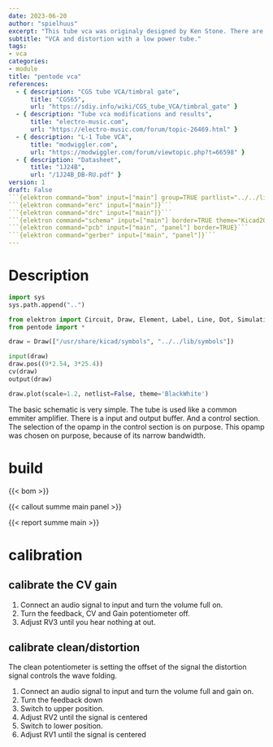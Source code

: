 ```yaml
---
date: 2023-06-20
author: "spielhuus"
excerpt: "This tube vca was originaly designed by Ken Stone. There are various simplifications of the circuit. This version is very close to the L-1 tube VCA."
subtitle: "VCA and distortion with a low power tube."
tags:
- vca
categories:
- module
title: "pentode vca"
references:
  - { description: "CGS tube VCA/timbral gate",
      title: "CGS65",
      url: "https://sdiy.info/wiki/CGS_tube_VCA/timbral_gate" }
  - { description: "Tube vca modifications and results",
      title: "electro-music.com",
      url: "https://electro-music.com/forum/topic-26469.html" }
  - { description: "L-1 Tube VCA",
      title: "modwiggler.com",
      url: "https://modwiggler.com/forum/viewtopic.php?t=66598" }
  - { description: "Datasheet",
      title: "1J24B",
      url: "/1J24B_DB-RU.pdf" }
version: 1
draft: False
```{elektron command="bom" input=["main"] group=TRUE partlist="../../lib/partlist.yaml"}```
```{elektron command="erc" input=["main"]}```
```{elektron command="drc" input=["main"]}```
```{elektron command="schema" input=["main"] border=TRUE theme="Kicad2000"}```
```{elektron command="pcb" input=["main", "panel"] border=TRUE}```
```{elektron command="gerber" input=["main", "panel"]}```
---
```


# Description

```python
import sys
sys.path.append("..")

from elektron import Circuit, Draw, Element, Label, Line, Dot, Simulation, Power
from pentode import *

draw = Draw(["/usr/share/kicad/symbols", "../../lib/symbols"])

input(draw)
draw.pos((9*2.54, 3*25.4))
cv(draw)
output(draw)

draw.plot(scale=1.2, netlist=False, theme='BlackWhite')
```

The basic schematic is very simple. The tube is used like a common emmiter amplifier. There is a input and output buffer. And a control section. The selection of the opamp in the control section is on purpose. This opamp was chosen on purpose, because of its narrow bandwidth.

# build

{{< bom >}}

{{< callout summe main panel >}}

{{< report summe main >}}


# calibration

## calibrate the CV gain

1) Connect an audio signal to input and turn the volume full on.
2) Turn the feedback, CV and Gain potentiometer off.
3) Adjust RV3 until you hear nothing at out.

## calibrate clean/distortion

The clean potentiometer is setting the offset of the signal the distortion signal controls the wave folding.

1) Connect an audio signal to input and turn the volume full and gain on.
3) Turn the feedback down
4) Switch to upper position.
5) Adjust RV2 until the signal is centered
4) Switch to lower position.
5) Adjust RV1 until the signal is centered


